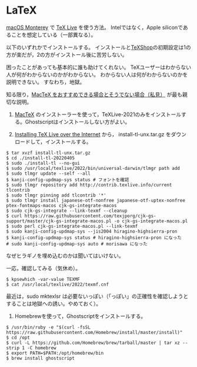 # LaTeX {#LaTeX}

[macOS Monterey](https://www.apple.com/jp/macos/monterey/) で [TeX Live](https://www.tug.org/texlive/) を使う方法。
Intelではなく，Apple siliconであることを想定している（一部異なる）。

以下のいずれかでインストールする。
インストールと[TeXShop](https://pages.uoregon.edu/koch/texshop/)の初期設定は1の方が楽だが，2の方がインストール後に苦労しない。

困ったことがあっても基本的に誰も助けてくれない。
TeXユーザーはわからない人が何がわからないのかがわからない。
わからない人は何がわからないのかを説明できない。
すなわち，地獄。

知る限り，[MacTeX をおすすめできる場合とそうでない場合（私見）](https://blog.wtsnjp.com/2020/07/07/about-mactex/) が最も親切な説明。

1. [MacTeX](https://www.tug.org/mactex/) のインストーラーを使って，TeXLive-2021のみをインストールする。Ghostscriptはインストールしない方がよい。

1. [Installing TeX Live over the Internet](https://www.tug.org/texlive/acquire-netinstall.html) から，
install-tl-unx.tar.gz をダウンロードして，インストールする。
```
$ tar xvzf install-tl-unx.tar.gz
$ cd ./install-tl-20220405
$ sudo ./install-tl --no-gui
$ sudo /usr/local/texlive/2022/bin/universal-darwin/tlmgr path add
$ sudo tlmgr update --self --all
$ kanji-config-updmap-sys status # フォントを確認
$ sudo tlmgr repository add http://contrib.texlive.info/current tlcontrib
$ sudo tlmgr pinning add tlcontrib '*'
$ sudo tlmgr install japanese-otf-nonfree japanese-otf-uptex-nonfree ptex-fontmaps-macos cjk-gs-integrate-macos
$ sudo cjk-gs-integrate --link-texmf --cleanup
$ curl https://raw.githubusercontent.com/texjporg/cjk-gs-support/master/cjk-gs-integrate-macos.pl -o cjk-gs-integrate-macos.pl
$ sudo perl cjk-gs-integrate-macos.pl --link-texmf
$ sudo kanji-config-updmap-sys --jis2004 hiragino-highsierra-pron
$ kanji-config-updmap-sys status # hiragino-highsierra-pron になった
# sudo kanji-config-updmap-sys auto # morisawa になった
```
なぜヒラギノを埋め込むのかは聞いてはいけない。

一応，確認してみる（気休め）。
```
$ kpsewhich -var-value TEXMF
$ cat /usr/local/texlive/2022/texmf.cnf
```

最近は，sudo mktexlsr は必要ないっぽい（「っぽい」の正確性を確認しようとすることは地獄への誘い。やめておく）。

1. Homebrewを使って，Ghostscriptをインストールする。
```
$ /usr/bin/ruby -e "$(curl -fsSL https://raw.githubusercontent.com/Homebrew/install/master/install)"
$ cd /opt
$ curl -L https://github.com/Homebrew/brew/tarball/master | tar xz --strip 1 -C homebrew
$ export PATH=$PATH:/opt/homebrew/bin
$ brew install ghostscript
```
